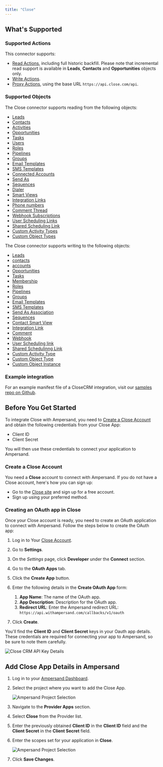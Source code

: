 ```yaml
---
title: "Close"
---
```


## What's Supported

### Supported Actions

This connector supports:

- [Read Actions](/define-integrations/read-actions), including full historic backfill. Please note that incremental read support is available in **Leads**, **Contacts** and **Opportunities** objects only.
- [Write Actions](/define-integrations/write-actions).
- [Proxy Actions](/define-integrations/proxy-actions), using the base URL `https://api.close.com/api`.

### Supported Objects

The Close connector supports reading from the following objects:

- [Leads](https://developer.close.com/resources/leads/#list-leads)
- [Contacts](https://developer.close.com/resources/contacts/#list-contacts)
- [Activities](https://developer.close.com/resources/activities/#list-or-filter-all-activity-types)
- [Opportunities](https://developer.close.com/resources/opportunities/#list-or-filter-opportunities)
- [Tasks](https://developer.close.com/resources/tasks/#list-or-filter-tasks)
- [Users](https://developer.close.com/resources/users/)
- [Roles](https://developer.close.com/resources/roles/#list-all-the-roles-defined-for-your-organization)
- [Pipelines](https://developer.close.com/resources/pipelines/#list-pipelines-for-your-organization)
- [Groups](https://developer.close.com/resources/groups/#list-groups-for-your-organization)
- [Email Templates](https://developer.close.com/resources/email-templates/#list-email-templates)
- [SMS Templates](https://developer.close.com/resources/sms-templates/#list-sms-templates)
- [Connected Accounts](https://developer.close.com/resources/connected-accounts/#list-all-the-connected-accounts-you-can-use-in-your-organization)
- [Send As](https://developer.close.com/resources/send-as/#list-all-send-as-associations-by-allowing-or-allowed-user)
- [Sequences](https://developer.close.com/resources/sequences/#list-sequences)
- [Dialer](https://developer.close.com/resources/dialer/#list-or-filter-all-dialer-sessions)
- [Smart Views](https://developer.close.com/resources/smart-views/#list-smart-views)
- [Integration Links](https://developer.close.com/resources/integration-links/#get-all-integration-links-for-your-organization)
- [Phone numbers](https://developer.close.com/resources/phone-numbers/#list-or-search-for-phone-numbers)
- [Comment Thread](https://developer.close.com/resources/comments/#fetch-multiple-comment-threads)
- [Webhook Subscriptions](https://developer.close.com/resources/webhook-subscriptions/#list-webhook-subscriptions)
- [User Scheduling Links](https://developer.close.com/resources/scheduling-links/user-scheduling-links/#list-user-scheduling-links)
- [Shared Scheduling Link](https://developer.close.com/resources/scheduling-links/shared-scheduling-links/#list-shared-scheduling-links)
- [Custom Activity Types](https://developer.close.com/resources/custom-activities/custom-activity-types/#list-custom-activity-types)
- [Custom Object Types](https://developer.close.com/resources/custom-objects/custom-object-types/#list-custom-object-types)

The Close connector supports writing to the following objects:

- [Leads](https://developer.close.com/resources/leads/#create-a-new-lead)
- [contacts](https://developer.close.com/resources/contacts/#create-a-new-contact)
- [accounts](https://apolloio.github.io/apollo-api-docs/?shell#accounts-api)
- [Opportunities](https://developer.close.com/resources/opportunities/#create-an-opportunity)
- [Tasks](https://developer.close.com/resources/tasks/#create-a-task)
- [Membership](https://developer.close.com/resources/memberships/#create-or-activate-a-membership-for-the-given-email)
- [Roles](https://developer.close.com/resources/roles/#create-a-new-role)
- [Pipelines](https://developer.close.com/resources/pipelines/#create-a-pipeline)
- [Groups](https://developer.close.com/resources/groups/#create-a-group)
- [Email Templates](https://developer.close.com/resources/email-templates/#create-an-email-template)
- [SMS Templates](https://developer.close.com/resources/sms-templates/#create-an-sms-template)
- [Send As Association](https://developer.close.com/resources/send-as/#create-a-send-as-association)
- [Sequences](https://developer.close.com/resources/sequences/#create-a-sequence)
- [Contact Smart View](https://developer.close.com/resources/smart-views/#create-a-contact-smart-view)
- [Integration Link](https://developer.close.com/resources/integration-links/#create-an-integration-link)
- [Comment](https://developer.close.com/resources/comments/#create-a-comment)
- [Webhook](https://developer.close.com/resources/webhook-subscriptions/#create-new-webhook-subscription)
- [User Scheduling link](https://developer.close.com/resources/scheduling-links/user-scheduling-links/#create-a-user-scheduling-link)
- [Shared Schedulinng Link](https://developer.close.com/resources/scheduling-links/shared-scheduling-links/#create-a-shared-scheduling-link)
- [Custom Activity Type](https://developer.close.com/resources/custom-activities/custom-activity-types/#create-new-custom-activity-type)
- [Custom Object Type](https://developer.close.com/resources/custom-objects/custom-object-types/#create-new-custom-object-type)
- [Custom Object Instance](https://developer.close.com/resources/custom-objects/custom-object-instances/#create-a-new-custom-object-instance)

### Example integration

For an example manifest file of a CloseCRM integration, visit our [samples repo on Github](https://github.com/amp-labs/samples/blob/main/closecrm/amp.yaml).

## Before You Get Started

To integrate Close with Ampersand, you need to [Create a Close Account](#create-a-close-crm-account) and obtain the following credentials from your Close App:

- Client ID
- Client Secret

You will then use these credentials to connect your application to Ampersand.

### Create a Close Account

You need a **Close** account to connect with Ampersand. If you do not have a Close account, here's how you can sign up:

- Go to the [Close site](https://close.com/) and sign up for a free account.
- Sign up using your preferred method.

### Creating an OAuth app in Close

Once your Close account is ready, you need to create an OAuth application to connect with Ampersand. Follow the steps below to create the OAuth app:

1.  Log in to Your [Close Account](https://app.close.com/login/).

2.  Go to **Settings**.

3.  On the _Settings_ page, click **Developer** under the **Connect** section.

4.  Go to the **OAuth Apps** tab.

5.  Click the **Create App** button.

6.  Enter the following details in the **Create OAuth App** form:

    1. **App Name**: The name of the OAuth app.
    2. **App Description**: Description for the OAuth app.
    3. **Redirect URL**: Enter the Ampersand redirect URL: `https://api.withampersand.com/callbacks/v1/oauth`

7.  Click **Create**.

You'll find the **Client ID** and **Client Secret** keys in your Oauth app details. These credentials are required for connecting your app to Ampersand, so be sure to note them carefully.

![Close CRM API Key Details](/images/provider-guides/091927f-close1.gif)

## Add Close App Details in Ampersand

1.  Log in to your [Ampersand Dashboard](https://dashboard.withampersand.com).

2.  Select the project where you want to add the Close App.

    ![Ampersand Project Selection](/images/provider-guides/090c05f-Ampersand.png)

3.  Navigate to the **Provider Apps** section.

4.  Select **Close** from the Provider list.

5.  Enter the previously obtained **Client ID** in the **Client ID** field and the **Client Secret** in the **Client Secret** field.

6.  Enter the scopes set for your application in **Close**.

    ![Ampersand Project Selection](/images/provider-guides/close-amps.gif)

7.  Click **Save Changes**.
